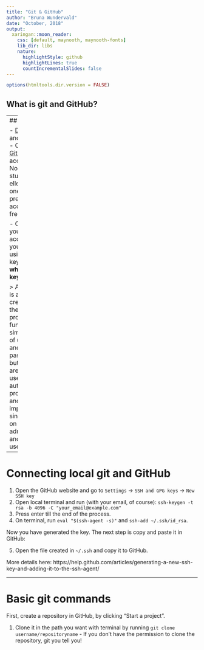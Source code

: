 ```yaml
---
title: "Git & GitHub"
author: "Bruna Wundervald"
date: "October, 2018"
output:
  xaringan::moon_reader:
    css: [default, maynooth, maynooth-fonts]
    lib_dir: libs
    nature:
      highlightStyle: github
      highlightLines: true
      countIncrementalSlides: false
---
```

```r
options(htmltools.dir.version = FALSE)
```

## What is git and GitHub?


---
## Starting 

- [Download](https://git-scm.com/downloads) and
install git. 
- Create a [GitHub](http://github.com) account.
  - Note that students are ellegible to one year
  of premium account for free!
  
- Connect you GitHub account to your local git using
the SSH keys. **But what is a SSH key?**

> An SSH key is an access credential in the SSH protocol. Its function is similar to that of user names and passwords, but the keys are primarily used for automated processes and for implementing single sign-on by system administrators and power users.

---

# Connecting local git and GitHub

  1. Open the GitHub website and go to `Settings` -> `SSH and GPG keys` -> `New SSH key` 
  2. Open  local terminal and run (with your email, of course): 
  `ssh-keygen -t rsa -b 4096 -C "your_email@example.com"`
  3. Press enter till the end of the process.
  4. On terminal, run `eval "$(ssh-agent -s)"`
  and `ssh-add ~/.ssh/id_rsa`. 


Now you have generated the key. The next step is 
copy and paste it in GitHub:

  5. Open the file created in `~/.ssh` and copy it
  to GitHub. 
  
More details here: https://help.github.com/articles/generating-a-new-ssh-key-and-adding-it-to-the-ssh-agent/

---

# Basic git commands

First, create a repository in GitHub, by clicking
"Start a project". 

  1. Clone it in the path you want with terminal
  by running `git clone username/repositoryname`
    - If you don't have the permission to clone
    the repository, git you tell you!
  


  

